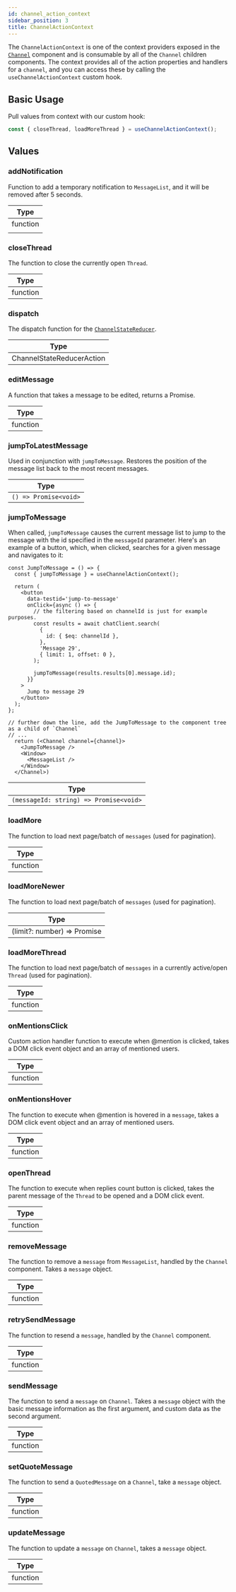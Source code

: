 ```yaml
---
id: channel_action_context
sidebar_position: 3
title: ChannelActionContext
---
```


The `ChannelActionContext` is one of the context providers exposed in the [`Channel`](../core-components/channel.mdx) component and is consumable by all of the `Channel` children components. The context provides all of the action properties and handlers for a `channel`,
and you can access these by calling the `useChannelActionContext` custom hook.

## Basic Usage

Pull values from context with our custom hook:

```jsx
const { closeThread, loadMoreThread } = useChannelActionContext();
```

## Values

### addNotification

Function to add a temporary notification to `MessageList`, and it will be removed after 5 seconds.

| Type     |
|----------|
| function |
|          |

### closeThread

The function to close the currently open `Thread`.

| Type     |
|----------|
| function |

### dispatch

The dispatch function for the [`ChannelStateReducer`](https://github.com/GetStream/stream-chat-react/blob/master/src/components/Channel/channelState.ts).

| Type                      |
| ------------------------- |
| ChannelStateReducerAction |

### editMessage

A function that takes a message to be edited, returns a Promise.

| Type     |
|----------|
| function |

### jumpToLatestMessage

Used in conjunction with `jumpToMessage`. Restores the position of the message list back to the most recent messages.

| Type                  |
| --------------------- |
| `() => Promise<void>` |

### jumpToMessage

When called, `jumpToMessage` causes the current message list to jump to the message with the id specified in the `messageId` parameter.
Here's an example of a button, which, when clicked, searches for a given message and  navigates to it:

```tsx
const JumpToMessage = () => {
  const { jumpToMessage } = useChannelActionContext();

  return (
    <button
      data-testid='jump-to-message'
      onClick={async () => {
        // the filtering based on channelId is just for example purposes.
        const results = await chatClient.search(
          {
            id: { $eq: channelId },
          },
          'Message 29',
          { limit: 1, offset: 0 },
        );

        jumpToMessage(results.results[0].message.id);
      }}
    >
      Jump to message 29
    </button>
  );
};

// further down the line, add the JumpToMessage to the component tree as a child of `Channel`
// ...
  return (<Channel channel={channel}>
    <JumpToMessage />
    <Window>
      <MessageList />
    </Window>
  </Channel>)
```


| Type                                   |
| ------------------------------------   |
| `(messageId: string) => Promise<void>` |

### loadMore

The function to load next page/batch of `messages` (used for pagination).

| Type     |
|----------|
| function |


### loadMoreNewer

The function to load next page/batch of `messages` (used for pagination).

| Type                                |
|-------------------------------------|
| (limit?: number) => Promise<number> |

### loadMoreThread

The function to load next page/batch of `messages` in a currently active/open `Thread` (used for pagination).

| Type     |
|----------|
| function |

### onMentionsClick

Custom action handler function to execute when @mention is clicked, takes a DOM click event object and an array of mentioned users.

| Type     |
|----------|
| function |

### onMentionsHover

The function to execute when @mention is hovered in a `message`, takes a DOM click event object and an array of mentioned users.

| Type     |
|----------|
| function |

### openThread

The function to execute when replies count button is clicked, takes the parent message of the `Thread` to be opened and a DOM click event.

| Type     |
|----------|
| function |

### removeMessage

The function to remove a `message` from `MessageList`, handled by the `Channel` component. Takes a `message` object.

| Type     |
|----------|
| function |

### retrySendMessage

The function to resend a `message`, handled by the `Channel` component.

| Type     |
|----------|
| function |

### sendMessage

The function to send a `message` on `Channel`. Takes a `message` object with the basic message information as the first argument, and custom data as the second argument.

| Type     |
|----------|
| function |

### setQuoteMessage

The function to send a `QuotedMessage` on a `Channel`, take a `message` object.

| Type     |
|----------|
| function |

### updateMessage

The function to update a `message` on `Channel`, takes a `message` object.

| Type     |
|----------|
| function |
